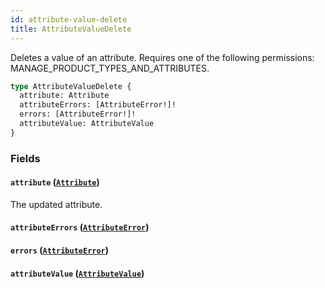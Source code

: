 ```yaml
---
id: attribute-value-delete
title: AttributeValueDelete
---
```



Deletes a value of an attribute. Requires one of the following permissions: MANAGE_PRODUCT_TYPES_AND_ATTRIBUTES.

```graphql
type AttributeValueDelete {
  attribute: Attribute
  attributeErrors: [AttributeError!]!
  errors: [AttributeError!]!
  attributeValue: AttributeValue
}
```


### Fields

#### `attribute` ([`Attribute`](../../../developer/api-reference/objects/attribute))

The updated attribute.


#### `attributeErrors` ([`AttributeError`](../../../developer/api-reference/objects/attribute-error))




#### `errors` ([`AttributeError`](../../../developer/api-reference/objects/attribute-error))




#### `attributeValue` ([`AttributeValue`](../../../developer/api-reference/objects/attribute-value))






